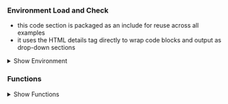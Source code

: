 ### Environment Load and Check

-   this code section is packaged as an include for reuse across all examples
-   it uses the HTML details tag directly to wrap code blocks and output as drop-down sections

<details>

<summary>Show Environment</summary>

```r
library(patchwork)
library(dplyr)
library(Seurat)
```

-   Is there a typo in the message above? Application Programming Interface, **API** != **ABI**

-   Rolling back to R 4.3.0 was not possible with the current version of Seurat

    -   the indication was that Seurat requires a version of base Matrix that is not present in R 4.3.0

```r
# which Seurat?
packageVersion("Seurat")
# which R?
version[['version.string']]

# presto was installed 
# For a (much!) faster implementation of the 
# Wilcoxon Rank Sum Test
packageVersion('presto')
```

```python
# check python is available via reticulate
import sys
print(sys.version.split(" ")[0])
```

```bash
# shell check
python3 -V
```

</details>

### Functions

<details>

<summary>Show Functions</summary>

```r
# Useful for code development.
# Save the object at a point and reload it into the R console 
# i.e. for developing alternative reports 
# without having to run the pipeline right from the start
# which can be slow
#
# NB: Files produced by saveRDS (or serialized to a file connection) 
# are not suitable as an interchange format between machines
# 
# For that use hdf5 or transfer data and code to reproduce the result 

saveRDS_overwrite <- function(file_path) {
  if (file.exists(file_path)) {
    file.remove(file_path)
  } 
  saveRDS(pbmc, file = file_path)
}

```

</details>
